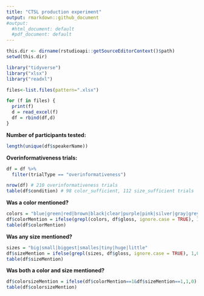```yaml
---
title: "CTSL production experiment"
output: rmarkdown::github_document
#output:
  #html_document: default
  #pdf_document: default
---
```


```r
this.dir <- dirname(rstudioapi::getSourceEditorContext()$path)
setwd(this.dir)

library("tidyverse")
library("xlsx")
library("readxl")

files<-list.files(pattern=".xlsx")

for (f in files) {
  print(f)
  d = read_excel(f)
  df = rbind(df,d)
}
```

**Number of participants tested:**
```r
length(unique(df$speakerName)) 
```

**Overinformativeness trials:**
```r
df = df %>%
  filter(trialType == "overinformativeness")

nrow(df) # 210 overinformativeness trials
table(df$condition) # 98 color_sufficient, 112 size_sufficient trials
```

**Was a color mentioned?**
```r
colors = "blue|green|red|brown|black|clear|purple|pink|silver|gray|grey|white|yellow|violet|gold|silver"
df$colorMention = ifelse(grepl(colors, df$gloss, ignore.case = TRUE), 1,0)
table(df$colorMention)
```

**Was any size mentioned?**
```r
sizes = "big|small|biggest|smalles|tiny|huge|little"
df$sizeMention = ifelse(grepl(sizes, df$gloss, ignore.case = TRUE), 1,0)
table(df$sizeMention)
```

**Was both a color and size mentioned?**
```r
df$colorsizeMention = ifelse(df$colorMention==1&df$sizeMention==1,1,0)
table(df$colorsizeMention)
```

